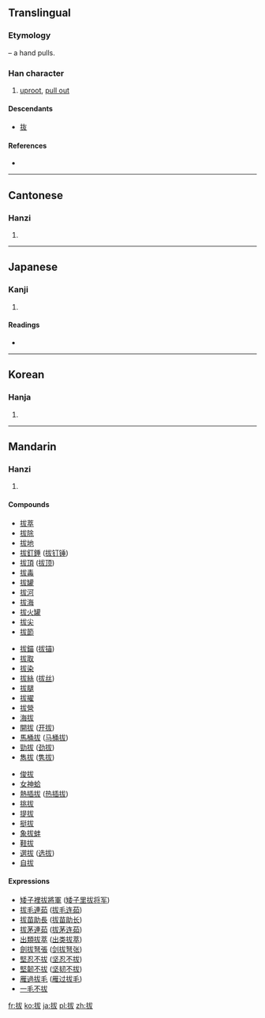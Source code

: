 {{also|抜}}
==Translingual==
{{ja-forms|[[抜]]|拔|拔}}

===Etymology===
{{Han compound|手|alt1=扌|t1=hand|犮|ls=psc|c1=s|c2=p}} – a hand pulls.

===Han character===
{{Han char|rn=64|rad=手|as=05|sn=8|four=5304<sub>7</sub>|canj=手戈大水 (QIKE), 手戈大大 (QIKK)}}

# [[uproot]], [[pull out]]

====Descendants====
* [[抜]]

====References====
* {{Han ref|kx=0426.010|dkj=11959|dj=0774.030|hdz=31850.030|uh=62D4|ud=25300|bh=A9DE|bd=43486}}

----

==Cantonese==

===Hanzi===
{{yue-hanzi|jyut=|y=[[bat6]]}}

# {{defn|Cantonese|sort=手05}}

----

==Japanese==

===Kanji===
{{ja-kanji|grade=|rs=手05}}

# {{defn|Japanese|sort=手05}}

====Readings====
* {{ja-readings|on=[[ばつ]] (batsu), [[はつ]] (hatsu), [[はい]] (hai)|kun=[[ぬく]] (nuku), [[ぬける]] (nukeru), [[たすける]] (tasukeru)}}

----

==Korean==

===Hanja===
{{ko-hanja|hangeul=[[발]], [[패]]|eumhun=|rv=bal, pae|mr=pal, p'ae|y=pal, phay}}

# {{defn|Korean|sort=手05}}

----

==Mandarin==

===Hanzi===
{{cmn-hanzi|pin=[[bá]] ([[ba2]]), [[bèi]] ([[bei4]])|wg=[[pa]]<sup>2</sup>, [[pei]]<sup>4</sup>}}

# {{defn|Mandarin|sort=手05}}

====Compounds====
{{top3}}
*[[拔萃]]
*[[拔除]]
*[[拔地]] 
*[[拔釘錘]] ([[拔钉锤]]) 
*[[拔頂]] ([[拔顶]]) 
*[[拔毒]] 
*[[拔罐]]
*[[拔河]]
*[[拔海]]
*[[拔火罐]]   
*[[拔尖]]
*[[拔節]] 
{{mid3}} 
*[[拔錨]] ([[拔锚]])
*[[拔取]] 
*[[拔染]] 
*[[拔絲]] ([[拔丝]]) 
*[[拔腿]]  
*[[拔擢]] 
*[[拔營]] 
*[[海拔]]
*[[開拔]] ([[开拔]])
*[[馬桶拔]] ([[马桶拔]])
*[[勁拔]] ([[ 劲拔]])
*[[雋拔]] ([[隽拔]])  
{{mid3}}
*[[俊拔]] 
*[[女神蛤]] 
*[[熱插拔]] ([[热插拔]])
*[[挑拔]] 
*[[提拔]]
*[[挺拔]]
*[[象拔蚌]] 
*[[鞋拔]] 
*[[選拔]] ([[选拔]]) 
*[[自拔]]
{{bottom}}
====Expressions====
*[[矮子裡拔將軍]] ([[矮子里拔将军]])
*[[拔毛連茹]] ([[拔毛连茹]])
*[[拔苗助長]] ([[拔苗助长]])
*[[拔茅連茹]] ([[拔茅连茹]])
*[[出類拔萃]] ([[出类拔萃]])
*[[劍拔弩張]] ([[剑拔弩张]])
*[[堅忍不拔]] ([[坚忍不拔]])
*[[堅韌不拔]] ([[坚韧不拔]])
*[[雁過拔毛]] ([[雁过拔毛]]) 
*[[一毛不拔]]

[[fr:拔]]
[[ko:拔]]
[[ja:拔]]
[[pl:拔]]
[[zh:拔]]